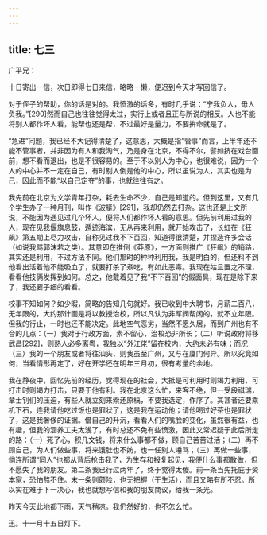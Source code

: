 ```yaml
---
---
---
```

title: 七三
---




广平兄：

十日寄出一信，次日即得七日来信，略略一懒，便迟到今天才写回信了。

对于侄子的帮助，你的话是对的。我愤激的话多，有时几乎说：“宁我负人，毋人负我。”[290]然而自己也往往觉得太过，实行上或者且正与所说的相反。人也不能将别人都作坏人看，能帮也还是帮，不过最好是量力，不要拚命就是了。

“急进”问题，我已经不大记得清楚了，这意思，大概是指“管事”而言，上半年还不能不管事者，并非因为有人和我淘气，乃是身在北京，不得不尔，譬如挤在戏台面前，想不看而退出，也是不很容易的。至于不以别人为中心，也很难说，因为一个人的中心并不一定在自己，有时别人倒是他的中心，所以虽说为人，其实也是为己，因此而不能“以自己定夺”的事，也就往往有之。

我先前在北京为文学青年打杂，耗去生命不少，自己是知道的。但到这里，又有几个学生办了一种月刊，叫作《波艇》[291]，我却仍然去打杂。这也还是上文所说，不能因为遇见过几个坏人，便将人们都作坏人看的意思。但先前利用过我的人，现在见我偃旗息鼓，遁迹海滨，无从再来利用，就开始攻击了，长虹在《狂飙》第五期上尽力攻击，自称见过我不下百回，知道得很清楚，并捏造许多会话（如说我骂郭沫若之类）。其意即在推倒《莽原》，一方面则推广《狂飙》的销路，其实还是利用，不过方法不同。他们那时的种种利用我，我是明白的，但还料不到他看出活着他不能吸血了，就要打杀了煮吃，有如此恶毒。我现在姑且置之不理，看看他技俩发挥到如何。总之，他戴着见了我“不下百回”的假面具，现在是除下来了，我还要子细的看看。

校事不知如何？如少暇，简略的告知几句就好。我已收到中大聘书，月薪二百八，无年限的，大约那计画是将以教授治校，所以凡认为非军阀帮闲的，就不立年限。但我的行止，一时也还不能决定。此地空气恶劣，当然不愿久居，而到广州也有不合的几点：（一）我对于行政方面，素不留心，治校恐非所长；（二）听说政府将移武昌[292]，则熟人必多离粤，我独以“外江佬”留在校内，大约未必有味；而况（三）我的一个朋友或者将往汕头，则我虽至广州，又与在厦门何异。所以究竟如何，当看情形再定了，好在开学还在明年三月初，很有考量的余地。

我在静夜中，回忆先前的经历，觉得现在的社会，大抵是可利用时则竭力利用，可打击时则竭力打击，只要于他有利。我在北京这么忙，来客不绝，但一受段祺瑞，章士钊们的压迫，有些人就立刻来索还原稿，不要我选定，作序了。其甚者还要乘机下石，连我请他吃过饭也是罪状了，这是我在运动他；请他喝过好茶也是罪状了，这是我奢侈的证据。借自己的升沉，看看人们的嘴脸的变化，虽然很有益，也有趣，但我的涵养工夫太浅了，有时总还不免有些愤激，因此又常迟疑于此后所走的路：（一）死了心，积几文钱，将来什么事都不做，顾自己苦苦过活；（二）再不顾自己，为人们做些事，将来饿肚也不妨，也一任别人唾骂；（三）再做一些事，倘连所谓“同人”也都从背后枪击我了，为生存和报复起见，我便什么事都敢做，但不愿失了我的朋友。第二条我已行过两年了，终于觉得太傻。前一条当先托庇于资本家，恐怕熬不住。末一条则颇险，也无把握（于生活），而且又略有所不忍。所以实在难于下一决心，我也就想写信和我的朋友商议，给我一条光。

昨天今天此地都下雨，天气稍凉。我仍然好的，也不怎么忙。

迅。十一月十五日灯下。